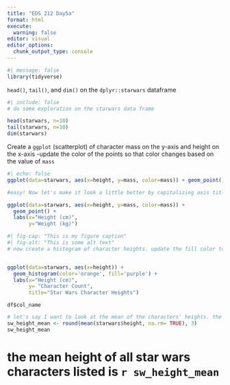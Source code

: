 ```yaml
---
title: "EDS 212 Day5a"
format: html
execute:
  warning: false
editor: visual
editor_options: 
  chunk_output_type: console
---
```



```r
#| message: false
library(tidyverse)
```

`head()`, `tail()`, and `dim()` on the `dplyr::starwars` dataframe

```r
#| include: false
# do some exploration on the starwars data frame

head(starwars, n=10)
tail(starwars, n=10)
dim(starwars)
```

Create a `ggplot` (scatterplot) of character mass on the y-axis and height on the x-axis
-update the color of the points so that color changes based on the value of `mass`

```r
#| echo: false
ggplot(data=starwars, aes(x=height, y=mass, color=mass)) + geom_point()

#easy! Now let's make it look a little better by capitalizing axis titles and adding units

ggplot(data=starwars, aes(x=height, y=mass, color=mass)) + 
  geom_point() +
  labs(x="Height (cm)",
       y="Weight (kg)")

```



```r
#| fig-cap: "This is my figure caption"
#| fig-alt: "This is some alt text"
# now create a histogram of character heights. update the fill color to purple, and the outside border lines of the histogram to orange. Update axis labels. Update code chunk options so that only the code and output graph appear in the rendered document. 


ggplot(data=starwars, aes(x=height)) + 
  geom_histogram(color='orange', fill='purple') + 
  labs(x="Height (cm)", 
       y= "Character Count", 
       title="Star Wars Character Heights")
```

`df$col_name`
```r
# let's say I want to look at the mean of the characters' heights. the Round function is used to round the result data to a certain number of decimal places, in this case 3. starwars$height allows you to isolate the single column from the dataset. na.rm eliminates the NA values from that dataset, which prevent us from getting a number value.
sw_height_mean <- round(mean(starwars$height, na.rm= TRUE), 3)
sw_height_mean
```

# the mean height of all star wars characters listed is `r sw_height_mean`








